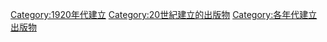 {{Cat topic in decade|19|2|20|建立的出版物}}

[[Category:1920年代建立|Category:1920年代建立]]
[[Category:20世紀建立的出版物|Category:20世紀建立的出版物]]
[[Category:各年代建立出版物|Category:各年代建立出版物]]
